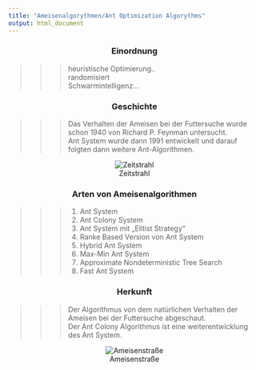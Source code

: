 ```yaml
---
title: "Ameisenalgorythmen/Ant Optimization Algorythms"
output: html_document
---
```

<center>
### Einordnung
</center>

>>>heuristische Optimierung..
<br>
>>>randomisiert
<br>
>>>Schwarmintelligenz...
<br>

<center>
### Geschichte
</center>

>>> Das Verhalten der Ameisen bei der Futtersuche wurde schon 1940 von Richard P. Feynman untersucht.<br>
>>> Ant System wurde dann 1991 entwickelt und darauf folgten dann weitere Ant-Algorithmen.

<center>
![Zeitstrahl](../img/timeline.png)
</center>
<center>
### Arten von Ameisenalgorithmen
</center>

>>> 1.	Ant System
2.	Ant Colony System
3.	Ant System mit „Elitist Strategy“
4.	Ranke Based Version von Ant System
5.	Hybrid Ant System
6.	Max-Min Ant System
7.	Approximate Nondeterministic Tree Search
8.	Fast Ant System



<center>
### Herkunft
</center>

>>> Der Algorithmus von dem natürlichen Verhalten der Ameisen bei der Futtersuche abgeschaut.<br>
Der Ant Colony Algorithmus ist eine weiterentwicklung des Ant System.<br>

<center>
![Ameisenstraße](../img/ant_forage.png)
</center> <br> <br>
